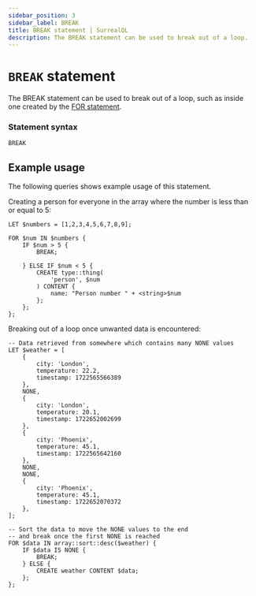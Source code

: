 ---
sidebar_position: 3
sidebar_label: BREAK
title: BREAK statement | SurrealQL
description: The BREAK statement can be used to break out of a loop.
---

# `BREAK` statement

The BREAK statement can be used to break out of a loop, such as inside one created by the [FOR statement](/docs/surrealql/statements/for).

### Statement syntax

```syntax title="SurrealQL Syntax"
BREAK
```

## Example usage

The following queries shows example usage of this statement.

Creating a person for everyone in the array where the number is less than or equal to 5:

```surql
LET $numbers = [1,2,3,4,5,6,7,8,9];

FOR $num IN $numbers {
    IF $num > 5 {
        BREAK;

    } ELSE IF $num < 5 {
        CREATE type::thing(
            'person', $num
        ) CONTENT {
            name: "Person number " + <string>$num
        };
    };
};
```

Breaking out of a loop once unwanted data is encountered:

```surql
-- Data retrieved from somewhere which contains many NONE values
LET $weather = [
	{
		city: 'London',
		temperature: 22.2,
		timestamp: 1722565566389
	},
	NONE,
	{
		city: 'London',
		temperature: 20.1,
		timestamp: 1722652002699
	},
    {
        city: 'Phoenix',
        temperature: 45.1,
        timestamp: 1722565642160
    },
    NONE,
    NONE,
    {
        city: 'Phoenix',
        temperature: 45.1,
        timestamp: 1722652070372
    },
];

-- Sort the data to move the NONE values to the end
-- and break once the first NONE is reached
FOR $data IN array::sort::desc($weather) {
    IF $data IS NONE {
        BREAK;
    } ELSE {
        CREATE weather CONTENT $data;
    };
};
```

